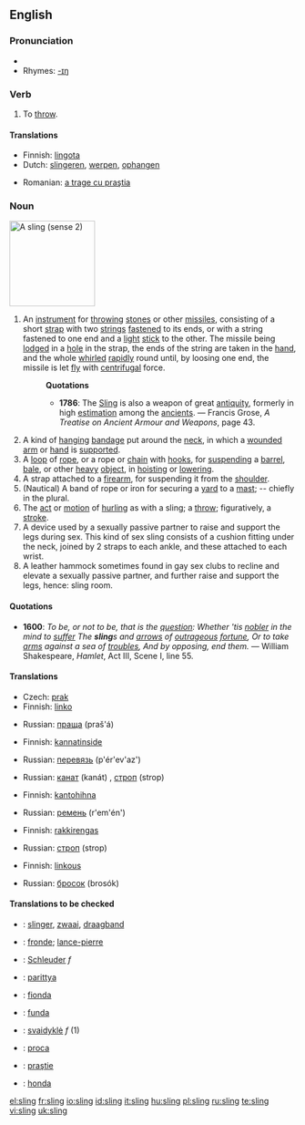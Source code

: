 ==English==

===Pronunciation===
*{{IPA|/'slɪɳ/}}
*Rhymes: [[Rhymes:English:-ɪŋ|-ɪŋ]]

===Verb===
{{en-verb|slings|slinging|'''[[slung]]''' or '''[[slang]]'''|slung}}

# To [[throw]].

====Translations====
{{trans-top|to throw}}
*Finnish: [[lingota]]
*Dutch: [[slingeren]], [[werpen]], [[ophangen]]
{{trans-mid}}
*Romanian: [[a trage cu praştia]]
{{trans-bottom}}

===Noun===
[[Image:Echarpe_droite.png|thumb|right|150px|A sling (sense 2)]]
{{en-noun}}

# {{context|Weapon}} An [[instrument]] for [[throw]]ing [[stone]]s or other [[missile]]s, consisting of a short [[strap]] with two [[string]]s [[fasten]]ed to its ends, or with a string fastened to one end and a [[light]] [[stick]] to the other. The missile being [[lodge]]d in a [[hole]] in the strap, the ends of the string are taken in the [[hand]], and the whole [[whirl]]ed [[rapidly]] round until, by loosing one end, the missile is let [[fly]] with [[centrifugal]] force.
#:'''Quotations'''
#:*'''1786''': The [[Sling]] is also a weapon of great [[antiquity]], formerly in high [[estimation]] among the [[ancient]]s. &mdash; Francis Grose, ''A Treatise on Ancient Armour and Weapons'', page 43.
# A kind of [[hang]]ing [[bandage]] put around the [[neck]], in which a [[wound]]ed [[arm]] or [[hand]] is [[support]]ed.
# A [[loop]] of [[rope]], or a rope or [[chain]] with [[hook]]s, for [[suspend]]ing a [[barrel]], [[bale]], or other [[heavy]] [[object]], in [[hoist]]ing or [[lower]]ing.
# A strap attached to a [[firearm]], for suspending it from the [[shoulder]].
# (Nautical) A band of rope or iron for securing a [[yard]] to a [[mast]]; -- chiefly in the plural.
# The [[act]] or [[motion]] of [[hurl]]ing as with a sling; a [[throw]]; figuratively, a [[stroke]].
# A device used by a sexually passive partner to raise and support the legs during sex. This kind of sex sling consists of a cushion fitting under the neck, joined by 2 straps to each ankle, and these attached to each wrist.
# A leather hammock sometimes found in gay sex clubs to recline and elevate a sexually passive partner, and further raise and support the legs, hence: sling room.

====Quotations====
*'''1600''': ''To be, or not to be, that is the [[question]]: Whether 'tis [[noble]]r in the mind to [[suffer]] The '''sling'''s and [[arrow]]s of [[outrageous]] [[fortune]], Or to take [[arm]]s against a sea of [[trouble]]s, And by opposing, end them.'' &mdash; William Shakespeare, ''Hamlet'', Act III, Scene I, line 55.

====Translations====
{{trans-top|instrument for throwing}}
*Czech: [[prak]] {{m}}
*Finnish: [[linko]]
{{trans-mid}}
*Russian: [[праща]] (praš'á) {{f}}
{{trans-bottom}}

{{trans-top|bandage}}
*Finnish: [[kannatinside]]
{{trans-mid}}
*Russian: [[перевязь]] (p'ér'ev'az') {{f}}
{{trans-bottom}}

{{trans-top|rope or chain arrangement}}
{{trans-mid}}
*Russian: [[канат]] (kanát) {{m}}, [[строп]] (strop) {{m}}
{{trans-bottom}}

{{trans-top|strap attached to a firearm}}
*Finnish: [[kantohihna]]
{{trans-mid}}
*Russian: [[ремень]] (r'em'én') {{m}}
{{trans-bottom}}

{{trans-top|rope or iron securing a yard to a mast}}
*Finnish: [[rakkirengas]]
{{trans-mid}}
*Russian: [[строп]] (strop) {{m}}
{{trans-bottom}}

{{trans-top|the act of hurling as with a sling}}
*Finnish: [[linkous]]
{{trans-mid}}
*Russian: [[бросок]] (brosók) {{m}}
{{trans-bottom}}

====Translations to be checked====
{{checktrans}}
{{trans-top|translations to be checked}}
*{{ttbc|Dutch}}: [[slinger]], [[zwaai]], [[draagband]]
*{{ttbc|French}}: [[fronde]]; [[lance-pierre]]
*{{ttbc|German}}: [[Schleuder]] ''f''
*{{ttbc|Hungarian}}: [[parittya]]
*{{ttbc|Italian}}: [[fionda]]
*{{ttbc|Latin}}: [[funda]]
*{{ttbc|Lithuanian}}: [[svaidyklė]] ''f'' (1)
*{{ttbc|Polish}}: [[proca]]
*{{ttbc|Romanian}}: [[praştie]]
*{{ttbc|Spanish}}: [[honda]]
{{trans-bottom}}

[[el:sling]]
[[fr:sling]]
[[io:sling]]
[[id:sling]]
[[it:sling]]
[[hu:sling]]
[[pl:sling]]
[[ru:sling]]
[[te:sling]]
[[vi:sling]]
[[uk:sling]]